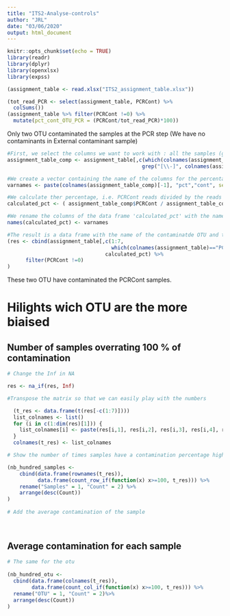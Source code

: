 ```yaml
---
title: "ITS2-Analyse-controls"
author: "JRL"
date: "03/06/2020"
output: html_document
---
```


```r
knitr::opts_chunk$set(echo = TRUE)
library(readr)
library(dplyr)
library(openxlsx)
library(expss)
```


```r
(assignment_table <- read.xlsx("ITS2_assignment_table.xlsx"))
```


```r
(tot_read_PCR <- select(assignment_table, PCRCont) %>% 
  colSums())
(assignment_table %>% filter(PCRCont !=0) %>% 
  mutate(pct_cont_OTU_PCR = (PCRCont/tot_read_PCR)*100))

```

Only two OTU contaminated the samples at the PCR step (We have no contaminants in External contaminant sample)


```r
#First, we select the columns we want to work with : all the samples (grep function) and PCRCont (which function)
assignment_table_comp <- assignment_table[,c(which(colnames(assignment_table)=="PCRCont"),
                                            grep("[\\-]", colnames(assignment_table)))]

#We create a vector containing the name of the columns for the percentage of contamination. So the vector is 47 length
varnames <- paste(colnames(assignment_table_comp)[-1], "pct","cont", sep = "_")

#We calculate ther percentage, i.e. PCRCont reads divided by the reads in one sample for one contaminated OTU
calculated_pct <- ( assignment_table_comp$PCRCont / assignment_table_comp[,2:length(assignment_table_comp)]  ) * 100

#We rename the columns of the data frame 'calculated_pct' with the names we put in varnames
names(calculated_pct) <- varnames

#The result is a data frame with the name of the contaminatde OTU and the percentage of contamination for each sample
(res <- cbind(assignment_table[,c(1:7,
                                  which(colnames(assignment_table)=="PCRCont" ))],
                                calculated_pct) %>% 
      filter(PCRCont !=0)
)
```
These two OTU have contaminated the PCRCont samples. 

# Hilights wich OTU are the more biaised

## Number of samples overrating 100 % of contamination

```r

# Change the Inf in NA

res <- na_if(res, Inf)

#Transpose the matrix so that we can easily play with the numbers

  (t_res <- data.frame(t(res[-c(1:7)])))
  list_colnames <- list()
  for (i in c(1:dim(res)[1])) {
    list_colnames[i] <- paste(res[i,1], res[i,2], res[i,3], res[i,4], res[i,5], res[i,6], res[i,7], sep ="_")
  }
  colnames(t_res) <- list_colnames

# Show the number of times samples have a contamination percentage higher than 100 %

(nb_hundred_samples <- 
    cbind(data.frame(rownames(t_res)),
          data.frame(count_row_if(function(x) x>=100, t_res))) %>% 
    rename("Samples" = 1, "Count" = 2) %>% 
    arrange(desc(Count))
)
  
# Add the average contamination of the sample
  
  
```


## Average contamination for each sample


```r
# The same for the otu
  
(nb_hundred_otu <- 
  cbind(data.frame(colnames(t_res)),
        data.frame(count_col_if(function(x) x>=100, t_res))) %>% 
  rename("OTU" = 1, "Count" = 2)%>%
  arrange(desc(Count))
)
```





